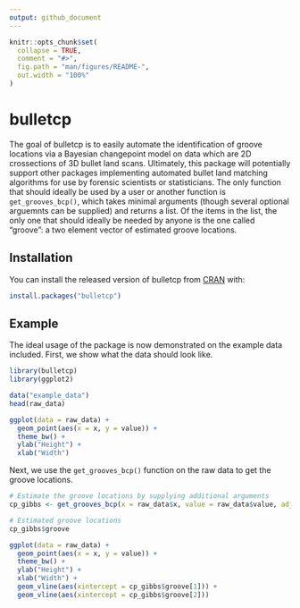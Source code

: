 ```yaml
---
output: github_document
---
```


<!-- README.md is generated from README.Rmd. Please edit that file -->

```r
knitr::opts_chunk$set(
  collapse = TRUE,
  comment = "#>",
  fig.path = "man/figures/README-",
  out.width = "100%"
)
```
# bulletcp

The goal of bulletcp is to easily automate the identification of groove locations via a Bayesian changepoint model on data which are 2D crossections of 3D bullet land scans. Ultimately, this package will potentially support other packages implementing automated bullet land matching algorithms for use by forensic scientists or statisticians. The only function that should ideally be used by a user or another function is ```get_grooves_bcp()```, which takes minimal arguments (though several optional arguemnts can be supplied) and returns a list. Of the items in the list, the only one that should ideally be needed by anyone is the one called "groove": a two element vector of estimated groove locations.


## Installation

You can install the released version of bulletcp from [CRAN](https://CRAN.R-project.org) with:

``` r
install.packages("bulletcp")
```

## Example

The ideal usage of the package is now demonstrated on the example data included. First, we show what the data should look like. 

```r
library(bulletcp)
library(ggplot2)

data("example_data")
head(raw_data)

ggplot(data = raw_data) +
  geom_point(aes(x = x, y = value)) +
  theme_bw() +
  ylab("Height") +
  xlab("Width")
```

Next, we use the ```get_grooves_bcp()``` function on the raw data to get the groove locations. 

```r
# Estimate the groove locations by supplying additional arguments 
cp_gibbs <- get_grooves_bcp(x = raw_data$x, value = raw_data$value, adjust = 10, iter = 10000)

# Estimated groove locations
cp_gibbs$groove

ggplot(data = raw_data) +
  geom_point(aes(x = x, y = value)) +
  theme_bw() +
  ylab("Height") +
  xlab("Width") +
  geom_vline(aes(xintercept = cp_gibbs$groove[1])) +
  geom_vline(aes(xintercept = cp_gibbs$groove[2]))

```

